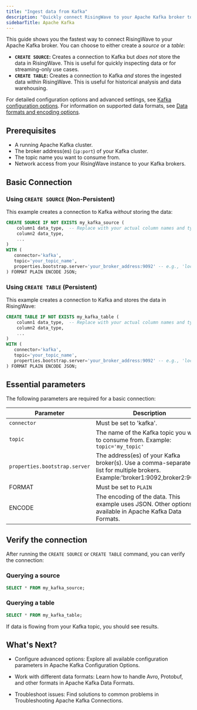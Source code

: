 ```yaml
---
title: "Ingest data from Kafka"
description: "Quickly connect RisingWave to your Apache Kafka broker to start ingesting data."
sidebarTitle: Apache Kafka
---
```


This guide shows you the fastest way to connect RisingWave to your Apache Kafka broker.  You can choose to either create a *source* or a *table*:

*   **`CREATE SOURCE`:**  Creates a connection to Kafka but *does not* store the data in RisingWave.  This is useful for quickly inspecting data or for streaming-only use cases.
*   **`CREATE TABLE`:** Creates a connection to Kafka *and* stores the ingested data within RisingWave. This is useful for historical analysis and data warehousing.

For detailed configuration options and advanced settings, see [Kafka configuration options](/ingestion/sources/kafka-config).  For information on supported data formats, see [Data formats and encoding options](/ingestion/getting-started/data-formats-and-encoding-options).
    
## Prerequisites

*   A running Apache Kafka cluster.
*   The broker address(es) (`ip:port`) of your Kafka cluster.
*   The topic name you want to consume from.
*   Network access from your RisingWave instance to your Kafka brokers.

## Basic Connection

### Using `CREATE SOURCE` (Non-Persistent)

This example creates a connection to Kafka *without* storing the data:

```sql
CREATE SOURCE IF NOT EXISTS my_kafka_source (
    column1 data_type,  -- Replace with your actual column names and types
    column2 data_type,
    ...
)
WITH (
   connector='kafka',
   topic='your_topic_name',
   properties.bootstrap.server='your_broker_address:9092' -- e.g., 'localhost:9092' or 'broker1:9092,broker2:9092'
) FORMAT PLAIN ENCODE JSON;
```

### Using `CREATE TABLE` (Persistent)

This example creates a connection to Kafka and stores the data in RisingWave:

```sql
CREATE TABLE IF NOT EXISTS my_kafka_table (
    column1 data_type,  -- Replace with your actual column names and types
    column2 data_type,
    ...
)
WITH (
   connector='kafka',
   topic='your_topic_name',
   properties.bootstrap.server='your_broker_address:9092' -- e.g., 'localhost:9092' or 'broker1:9092,broker2:9092'
) FORMAT PLAIN ENCODE JSON;
```

## Essential parameters

The following parameters are required for a basic connection:

|Parameter|Description|
|---|---|
|`connector` |Must be set to 'kafka'.	|
|`topic`|The name of the Kafka topic you want to consume from. Example: `topic='my_topic'`|
|`properties.bootstrap.server`|The address(es) of your Kafka broker(s). Use a comma-separated list for multiple brokers. Example:'broker1:9092,broker2:9092'|
|FORMAT	|Must be set to `PLAIN`|
|ENCODE	|The encoding of the data. This example uses JSON. Other options available in Apache Kafka Data Formats.|

## Verify the connection

After running the `CREATE SOURCE` or `CREATE TABLE` command, you can verify the connection:

### Querying a source

```sql
SELECT * FROM my_kafka_source;
```
### Querying a table

```sql
SELECT * FROM my_kafka_table;
```

If data is flowing from your Kafka topic, you should see results.


## What's Next?

- Configure advanced options: Explore all available configuration parameters in Apache Kafka Configuration Options.

- Work with different data formats: Learn how to handle Avro, Protobuf, and other formats in Apache Kafka Data Formats.

- Troubleshoot issues: Find solutions to common problems in Troubleshooting Apache Kafka Connections.